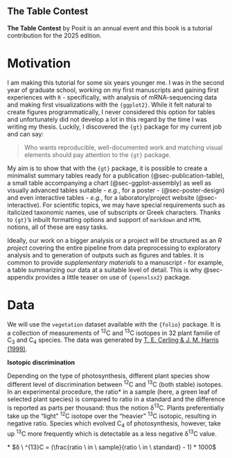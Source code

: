 ::: {.callout-note}
## The Table Contest

**The Table Contest** by Posit is an annual event and this book is a tutorial contribution for the 2025 edition.
:::

# Motivation

I am making this tutorial for some six years younger me. I was in the second year of graduate school, working on my first manuscripts and gaining first experiences with `R` - specifically, with analysis of mRNA-sequencing data and making first visualizations with the `{ggplot2}`. While it felt natural to create figures programmatically, I never considered this option for tables and unfortunately did not develop a lot in this regard by the time I was writing my thesis. Luckily, I discovered the `{gt}` package for my current job and can say:

> Who wants reproducible, well-documented work and matching visual elements should pay attention to the `{gt}` package.

My aim is to show that with the `{gt}` package, it is possible to create a minimalist summary tables ready for a publication (@sec-publication-table), a small table accompanying a chart (@sec-ggplot-assembly) as well as visually advanced tables suitable - *e.g.*, for a poster - (@sec-poster-design) and even interactive tables - *e.g.*, for a laboratory/project website (@sec-interactive). For scientific topics, we may have special requirements such as italicized taxonomic names, use of subscripts or Greek characters. Thanks to `{gt}`'s inbuilt formatting options and support of `markdown` and `HTML` notions, all of these are easy tasks.

Ideally, our work on a bigger analysis or a project will be structured as an *R project* covering the entire pipeline from data preprocessing to exploratory analysis and to generation of outputs such as figures and tables. It is common to provide *supplementary materials* to a manuscript - for example, a table summarizing our data at a suitable level of detail. This is why @sec-appendix provides a little teaser on use of `{openxlsx2}` package.

<!-- In  larger projects - *e.g.*, a scientific manuscript, a conference poster, or a report which belongs to a series of reports - it is desirable to use common visual elements, such as font family or institution colours. This will be considered when generating individual examples. -->

# Data

We will use the `vegetation` dataset available with the `{folio}` package. It is a collection of measurements of ^12^C and ^13^C isotopes in 32 plant familie of C~3~ and C~4~ species. The data was generated by [T. E. Cerling & J. M. Harris (1999)](https://link.springer.com/article/10.1007/s004420050868). 

**Isotopic discrimination**

Depending on the type of photosynthesis, different plant species show different level of discrimination between ^12^C and ^13^C (both stable) isotopes. In an experimental procedure, the ratio* in a sample (here, a green leaf of selected plant species) is compared to ratio in a standard and the difference is reported as parts per thousand: thus the notion δ^13^C. Plants preferentially take up the "light" ^12^C isotope over the "heavier" ^13^C isotopic, resulting in negative ratio. Species which evolved C~4~ of photosynthesis, however, take up ^13^C more frequently which is detectable as a less negative δ^13^C value. 

\* $δ \ ^{13}C = (\frac{ratio \ in \ sample}{ratio \ in \ standard} - 1) * 1000$
